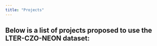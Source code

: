 ```yaml
---
title: "Projects"
---
```


## Below is a list of projects proposed to use the LTER-CZO-NEON dataset:  {#projects_anchor}

